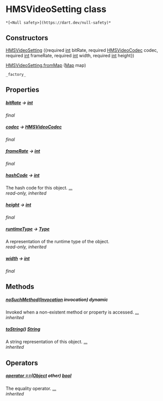 # HMSVideoSetting class

    *[<Null safety>](https://dart.dev/null-safety)*

## Constructors

[HMSVideoSetting](../model_hms_video_setting/HMSVideoSetting/HMSVideoSetting) ({required [int](https://api.flutter.dev/flutter/dart-core/int-class.html) bitRate, required [HMSVideoCodec](../enum_hms_video_codec/HMSVideoCodec-class) codec, required [int](https://api.flutter.dev/flutter/dart-core/int-class.html) frameRate, required [int](https://api.flutter.dev/flutter/dart-core/int-class.html) width, required [int](https://api.flutter.dev/flutter/dart-core/int-class.html) height})

[HMSVideoSetting.fromMap](../model_hms_video_setting/HMSVideoSetting/HMSVideoSetting.fromMap) ([Map](https://api.flutter.dev/flutter/dart-core/Map-class.html) map)

    _factory_

## Properties

##### [bitRate](../model_hms_video_setting/HMSVideoSetting/bitRate) &#8594; [int](https://api.flutter.dev/flutter/dart-core/int-class.html)

_final_

##### [codec](../model_hms_video_setting/HMSVideoSetting/codec) &#8594; [HMSVideoCodec](../enum_hms_video_codec/HMSVideoCodec-class)

_final_

##### [frameRate](../model_hms_video_setting/HMSVideoSetting/frameRate) &#8594; [int](https://api.flutter.dev/flutter/dart-core/int-class.html)

_final_

##### [hashCode](https://api.flutter.dev/flutter/dart-core/Object/hashCode.html) &#8594; [int](https://api.flutter.dev/flutter/dart-core/int-class.html)

The hash code for this object. [...](https://api.flutter.dev/flutter/dart-core/Object/hashCode.html)  
_read-only, inherited_

##### [height](../model_hms_video_setting/HMSVideoSetting/height) &#8594; [int](https://api.flutter.dev/flutter/dart-core/int-class.html)

_final_

##### [runtimeType](https://api.flutter.dev/flutter/dart-core/Object/runtimeType.html) &#8594; [Type](https://api.flutter.dev/flutter/dart-core/Type-class.html)

A representation of the runtime type of the object.  
_read-only, inherited_

##### [width](../model_hms_video_setting/HMSVideoSetting/width) &#8594; [int](https://api.flutter.dev/flutter/dart-core/int-class.html)

_final_

## Methods

##### [noSuchMethod](https://api.flutter.dev/flutter/dart-core/Object/noSuchMethod.html)([Invocation](https://api.flutter.dev/flutter/dart-core/Invocation-class.html) invocation) dynamic

Invoked when a non-existent method or property is accessed. [...](https://api.flutter.dev/flutter/dart-core/Object/noSuchMethod.html)  
_inherited_

##### [toString](https://api.flutter.dev/flutter/dart-core/Object/toString.html)() [String](https://api.flutter.dev/flutter/dart-core/String-class.html)

A string representation of this object. [...](https://api.flutter.dev/flutter/dart-core/Object/toString.html)  
_inherited_

## Operators

##### [operator ==](https://api.flutter.dev/flutter/dart-core/Object/operator_equals.html)([Object](https://api.flutter.dev/flutter/dart-core/Object-class.html) other) [bool](https://api.flutter.dev/flutter/dart-core/bool-class.html)

The equality operator. [...](https://api.flutter.dev/flutter/dart-core/Object/operator_equals.html)  
_inherited_
